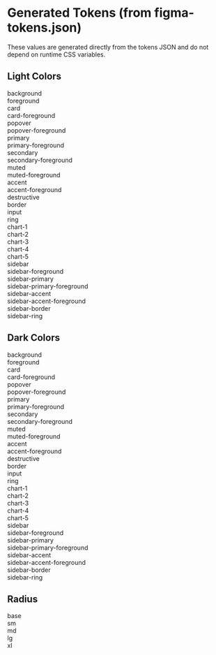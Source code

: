
<Meta title="Foundations/Generated Tokens" />

<style>
  .grid { display: grid; grid-template-columns: repeat(auto-fill, minmax(160px, 1fr)); gap: 12px; }
  .swatch { border: 1px solid #e5e7eb; border-radius: 8px; overflow: hidden; font-size: 12px; }
  .swatch .chip { height: 48px; }
  .swatch div:last-child { padding: 8px; }
  .radius { width: 140px; height: 60px; border: 1px solid #e5e7eb; background: #f6f7f8; display:flex; align-items:center; justify-content:center; font-size:12px; }
</style>

# Generated Tokens (from figma-tokens.json)

These values are generated directly from the tokens JSON and do not depend on runtime CSS variables.

## Light Colors

<div className="grid">
    <div className="swatch"><div className="chip" style={{background:'oklch(1 0 0)'}} />background</div>
    <div className="swatch"><div className="chip" style={{background:'oklch(0.145 0 0)'}} />foreground</div>
    <div className="swatch"><div className="chip" style={{background:'oklch(1 0 0)'}} />card</div>
    <div className="swatch"><div className="chip" style={{background:'oklch(0.145 0 0)'}} />card-foreground</div>
    <div className="swatch"><div className="chip" style={{background:'oklch(1 0 0)'}} />popover</div>
    <div className="swatch"><div className="chip" style={{background:'oklch(0.145 0 0)'}} />popover-foreground</div>
    <div className="swatch"><div className="chip" style={{background:'oklch(0.205 0 0)'}} />primary</div>
    <div className="swatch"><div className="chip" style={{background:'oklch(0.985 0 0)'}} />primary-foreground</div>
    <div className="swatch"><div className="chip" style={{background:'oklch(0.97 0 0)'}} />secondary</div>
    <div className="swatch"><div className="chip" style={{background:'oklch(0.205 0 0)'}} />secondary-foreground</div>
    <div className="swatch"><div className="chip" style={{background:'oklch(0.97 0 0)'}} />muted</div>
    <div className="swatch"><div className="chip" style={{background:'oklch(0.556 0 0)'}} />muted-foreground</div>
    <div className="swatch"><div className="chip" style={{background:'oklch(0.97 0 0)'}} />accent</div>
    <div className="swatch"><div className="chip" style={{background:'oklch(0.205 0 0)'}} />accent-foreground</div>
    <div className="swatch"><div className="chip" style={{background:'oklch(0.577 0.245 27.325)'}} />destructive</div>
    <div className="swatch"><div className="chip" style={{background:'oklch(0.922 0 0)'}} />border</div>
    <div className="swatch"><div className="chip" style={{background:'oklch(0.922 0 0)'}} />input</div>
    <div className="swatch"><div className="chip" style={{background:'oklch(0.708 0 0)'}} />ring</div>
    <div className="swatch"><div className="chip" style={{background:'oklch(0.646 0.222 41.116)'}} />chart-1</div>
    <div className="swatch"><div className="chip" style={{background:'oklch(0.6 0.118 184.704)'}} />chart-2</div>
    <div className="swatch"><div className="chip" style={{background:'oklch(0.398 0.07 227.392)'}} />chart-3</div>
    <div className="swatch"><div className="chip" style={{background:'oklch(0.828 0.189 84.429)'}} />chart-4</div>
    <div className="swatch"><div className="chip" style={{background:'oklch(0.769 0.188 70.08)'}} />chart-5</div>
    <div className="swatch"><div className="chip" style={{background:'oklch(0.985 0 0)'}} />sidebar</div>
    <div className="swatch"><div className="chip" style={{background:'oklch(0.145 0 0)'}} />sidebar-foreground</div>
    <div className="swatch"><div className="chip" style={{background:'oklch(0.205 0 0)'}} />sidebar-primary</div>
    <div className="swatch"><div className="chip" style={{background:'oklch(0.985 0 0)'}} />sidebar-primary-foreground</div>
    <div className="swatch"><div className="chip" style={{background:'oklch(0.97 0 0)'}} />sidebar-accent</div>
    <div className="swatch"><div className="chip" style={{background:'oklch(0.205 0 0)'}} />sidebar-accent-foreground</div>
    <div className="swatch"><div className="chip" style={{background:'oklch(0.922 0 0)'}} />sidebar-border</div>
    <div className="swatch"><div className="chip" style={{background:'oklch(0.708 0 0)'}} />sidebar-ring</div>
</div>

## Dark Colors

<div className="grid">
    <div className="swatch"><div className="chip" style={{background:'oklch(0.145 0 0)'}} />background</div>
    <div className="swatch"><div className="chip" style={{background:'oklch(0.985 0 0)'}} />foreground</div>
    <div className="swatch"><div className="chip" style={{background:'oklch(0.205 0 0)'}} />card</div>
    <div className="swatch"><div className="chip" style={{background:'oklch(0.985 0 0)'}} />card-foreground</div>
    <div className="swatch"><div className="chip" style={{background:'oklch(0.205 0 0)'}} />popover</div>
    <div className="swatch"><div className="chip" style={{background:'oklch(0.985 0 0)'}} />popover-foreground</div>
    <div className="swatch"><div className="chip" style={{background:'oklch(0.922 0 0)'}} />primary</div>
    <div className="swatch"><div className="chip" style={{background:'oklch(0.205 0 0)'}} />primary-foreground</div>
    <div className="swatch"><div className="chip" style={{background:'oklch(0.269 0 0)'}} />secondary</div>
    <div className="swatch"><div className="chip" style={{background:'oklch(0.985 0 0)'}} />secondary-foreground</div>
    <div className="swatch"><div className="chip" style={{background:'oklch(0.269 0 0)'}} />muted</div>
    <div className="swatch"><div className="chip" style={{background:'oklch(0.708 0 0)'}} />muted-foreground</div>
    <div className="swatch"><div className="chip" style={{background:'oklch(0.269 0 0)'}} />accent</div>
    <div className="swatch"><div className="chip" style={{background:'oklch(0.985 0 0)'}} />accent-foreground</div>
    <div className="swatch"><div className="chip" style={{background:'oklch(0.704 0.191 22.216)'}} />destructive</div>
    <div className="swatch"><div className="chip" style={{background:'oklch(1 0 0 / 10%)'}} />border</div>
    <div className="swatch"><div className="chip" style={{background:'oklch(1 0 0 / 15%)'}} />input</div>
    <div className="swatch"><div className="chip" style={{background:'oklch(0.556 0 0)'}} />ring</div>
    <div className="swatch"><div className="chip" style={{background:'oklch(0.488 0.243 264.376)'}} />chart-1</div>
    <div className="swatch"><div className="chip" style={{background:'oklch(0.696 0.17 162.48)'}} />chart-2</div>
    <div className="swatch"><div className="chip" style={{background:'oklch(0.769 0.188 70.08)'}} />chart-3</div>
    <div className="swatch"><div className="chip" style={{background:'oklch(0.627 0.265 303.9)'}} />chart-4</div>
    <div className="swatch"><div className="chip" style={{background:'oklch(0.645 0.246 16.439)'}} />chart-5</div>
    <div className="swatch"><div className="chip" style={{background:'oklch(0.205 0 0)'}} />sidebar</div>
    <div className="swatch"><div className="chip" style={{background:'oklch(0.985 0 0)'}} />sidebar-foreground</div>
    <div className="swatch"><div className="chip" style={{background:'oklch(0.488 0.243 264.376)'}} />sidebar-primary</div>
    <div className="swatch"><div className="chip" style={{background:'oklch(0.985 0 0)'}} />sidebar-primary-foreground</div>
    <div className="swatch"><div className="chip" style={{background:'oklch(0.269 0 0)'}} />sidebar-accent</div>
    <div className="swatch"><div className="chip" style={{background:'oklch(0.985 0 0)'}} />sidebar-accent-foreground</div>
    <div className="swatch"><div className="chip" style={{background:'oklch(1 0 0 / 10%)'}} />sidebar-border</div>
    <div className="swatch"><div className="chip" style={{background:'oklch(0.556 0 0)'}} />sidebar-ring</div>
</div>

## Radius

<div style={{ display:'flex', gap:12, flexWrap:'wrap' }}>
    <div className="radius" style={{borderRadius:'10px'}}>base</div>
    <div className="radius" style={{borderRadius:'6px'}}>sm</div>
    <div className="radius" style={{borderRadius:'8px'}}>md</div>
    <div className="radius" style={{borderRadius:'10px'}}>lg</div>
    <div className="radius" style={{borderRadius:'14px'}}>xl</div>
</div>
